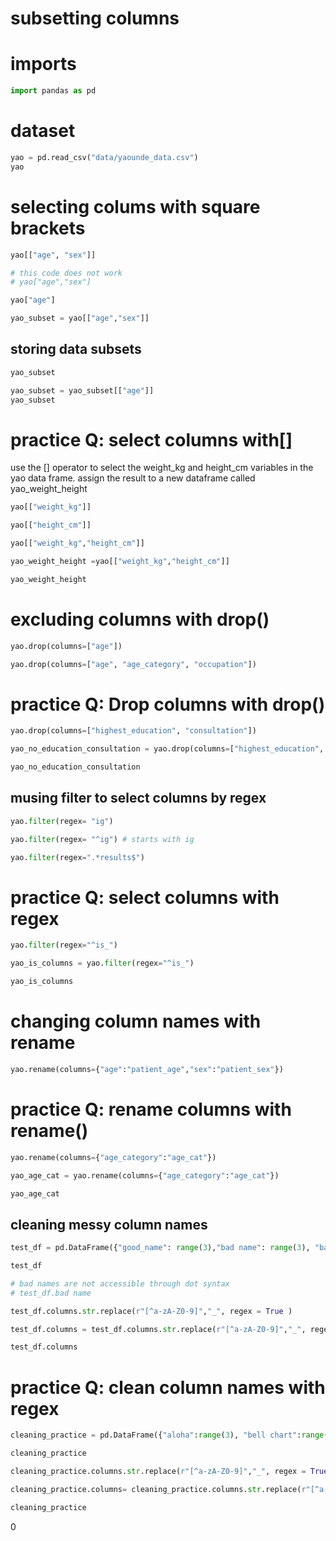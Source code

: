 
# subsetting columns

# imports


```python
import pandas as pd
```

# dataset

```python
yao = pd.read_csv("data/yaounde_data.csv")
yao
```

# selecting colums with square brackets

```python
yao[["age", "sex"]]
```

```python
# this code does not work
# yao["age","sex"]
```


```python
yao["age"]
```


```python
yao_subset = yao[["age","sex"]]
```

## storing data subsets


```python
yao_subset
```


```python
yao_subset = yao_subset[["age"]]
yao_subset
```

# practice Q: select columns with[]
 use the [] operator to select the weight_kg and height_cm variables in the yao data frame. assign the result to a new dataframe called yao_weight_height

 
 ```python
 yao[["weight_kg"]]

 ```

 
 ```python
 yao[["height_cm"]]
 ```

 
 ```python
yao[["weight_kg","height_cm"]]

 ```


```python
yao_weight_height =yao[["weight_kg","height_cm"]]
```

```python
yao_weight_height
```

# excluding columns with drop()

```python
yao.drop(columns=["age"])
```

```python
yao.drop(columns=["age", "age_category", "occupation"])
```

# practice Q: Drop columns with drop()

```python
yao.drop(columns=["highest_education", "consultation"])
```

```python
yao_no_education_consultation = yao.drop(columns=["highest_education", "consultation"])
```

```python
yao_no_education_consultation 
```

## musing filter to select columns by regex

```python
yao.filter(regex= "ig")
```

```python
yao.filter(regex= "^ig") # starts with ig
```

```python
yao.filter(regex=".*results$")
```

# practice Q: select columns with regex

```python
yao.filter(regex="^is_")
```

```python
yao_is_columns = yao.filter(regex="^is_")
```

```python
yao_is_columns
```

# changing column names with rename

```python
yao.rename(columns={"age":"patient_age","sex":"patient_sex"})
```

# practice Q: rename columns with rename()

```python
yao.rename(columns={"age_category":"age_cat"})
```

```python
yao_age_cat = yao.rename(columns={"age_category":"age_cat"})
```

```python
yao_age_cat
```

## cleaning  messy column names

```python
test_df = pd.DataFrame({"good_name": range(3),"bad name": range(3), "bad*@name*2": range(3)})

test_df
```

```python
# bad names are not accessible through dot syntax 
# test_df.bad name
```

```python
test_df.columns.str.replace(r"[^a-zA-Z0-9]","_", regex = True )
```

```python
test_df.columns = test_df.columns.str.replace(r"[^a-zA-Z0-9]","_", regex = True )
```

```python
test_df.columns
```

# practice Q: clean column names with regex

```python
cleaning_practice = pd.DataFrame({"aloha":range(3), "bell chart":range(3), "animals@the zoo":range(3)})

cleaning_practice
```

```python
cleaning_practice.columns.str.replace(r"[^a-zA-Z0-9]","_", regex = True )
```

```python
cleaning_practice.columns= cleaning_practice.columns.str.replace(r"[^a-zA-Z0-9]","_", regex = True )
```

```python
cleaning_practice
```






















0